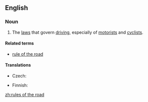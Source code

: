==English==
{{wikipedia|traffic}}
===Noun===
{{en-noun|-}}

# The [[law]]s that govern [[driving]], especially of [[motorist]]s and [[cyclist]]s.

====Related terms====
* [[rule of the road]]

====Translations====
{{trans-top|rules and regulations}}
* Czech: {{t|cs|pravidla silničního provozu|n-p}}
{{trans-mid}}
* Finnish: {{t|fi|liikennesäännöt}}
{{trans-bottom}}

[[zh:rules of the road]]